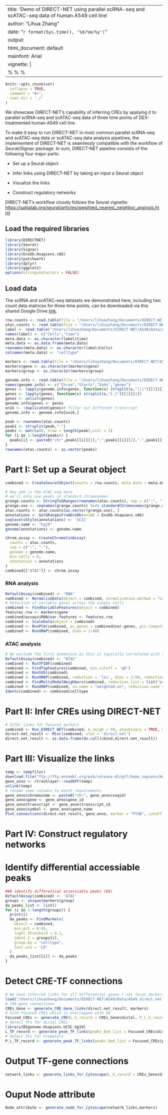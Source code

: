 
---
title: 'Demo of DIRECT-NET using parallel scRNA-seq and scATAC-seq data of human A549 cell line'
author: "Lihua Zhang"
date: "`r format(Sys.time(), '%d/%m/%y')`"
output:
  html_document: default
mainfont: Arial
vignette: |
  %\VignetteIndexEntry{Inferring CREs and reconstructing regulatory networks from single cell multi-omics data} %\VignetteEngine{knitr::rmarkdown} %\VignetteEncoding{UTF-8}
---

```r
knitr::opts_chunk$set(
  collapse = TRUE,
  comment = "#>",
  root.dir = './'
)
```

We showcase DIRECT-NET’s capability of inferring CREs by applying it to parallel scRNA-seq and scATAC-seq data of three time points of DEX-treatmented human A549 cell line. 

To make it easy to run DIRECT-NET in most common parallel scRNA-seq and scATAC-seq data or scATAC-seq data analysis pipelines, the implementent of DIRECT-NET is seamlessly compatible with the workflow of Seurat/Signac package. In sum, DIRECT-NET pipeline consists of the following four major parts:

* Set up a Seurat object

* Infer links using DIRECT-NET by taking an input a Seurat object

* Visualize the links

* Construct regulatory networks

DIRECT-NET's workflow closely follows the Seurat vignette: [https://satijalab.org/seurat/articles/weighted_nearest_neighbor_analysis.html](https://satijalab.org/seurat/articles/weighted_nearest_neighbor_analysis.html)

## Load the required libraries
```r
library(DIRECTNET)
library(Seurat)
library(Signac)
library(EnsDb.Hsapiens.v86)
library(patchwork)
library(dplyr)
library(ggplot2)
options(stringsAsFactors = FALSE)
```

## Load data
The scRNA and scATAC-seq datasets we demonstrated here, including two count data matrices for three time points, can be downloaded via this shared Google Drive [link](https://drive.google.com/drive/folders/13KyLEjJ6iOm6_HJYoP2zK_nv-juHLmdT?usp=sharing).

```r
rna.counts <- read.table(file = "/Users/lihuazhang/Documents/DIRECT-NET/A549/Data/A549_RNA_count.txt")
atac.counts <- read.table(file = "/Users/lihuazhang/Documents/DIRECT-NET/A549/Data/A549_ATAC_count.txt")
label <- read.table("/Users/lihuazhang/Documents/DIRECT-NET/A549/Data/A549_time.txt",sep = "\t")
names(label) <- c("Cells","time")
meta.data <- as.character(label$time)
meta.data <- as.data.frame(meta.data)
rownames(meta.data) <- as.character(label$Cells)
colnames(meta.data) <- "celltype"

markers <- read.table(file = "/Users/lihuazhang/Documents/DIRECT-NET/A549/Data/A549_DE_genes.txt",header = TRUE,sep = "\t") # identified by Wilcox rank test
markers$gene <- as.character(markers$gene)
markers$group <- as.character(markers$group)

genome.info <- read.table(file = "/Users/lihuazhang/Documents/DIRECT-NET/A549/Data/hg19.promoter.regions.txt")
names(genome.info) <- c("Chrom","Starts","Ends","genes")
genes <- lapply(genome.info$genes, function(x) strsplit(x,"[|]")[[1]][1])
genes <- lapply(genes, function(x) strsplit(x,"[.]")[[1]][1])
genes <- unlist(genes)
genome.info$genes <- genes
unik <- !duplicated(genes)# filter out different transcript
genome.info <- genome.info[unik,]

peak <- rownames(atac.counts)
peak1 <- strsplit(peak,"-")
peaks <- matrix(0, nrow = length(peak),ncol = 1)
for (i in 1:length(peaks)) {
  peaks[i] <- paste0("chr",peak1[[i]][1],":",peak1[[i]][2],"-",peak1[[i]][3])
}
rownames(atac.counts) <- as.vector(peaks)

```

# Part I: Set up a Seurat object
```r
combined <- CreateSeuratObject(counts = rna.counts, meta.data = meta.data) 

# Now add in the ATAC-seq data
# we'll only use peaks in standard chromosomes
grange.counts <- StringToGRanges(rownames(atac.counts), sep = c(":", "-"))
grange.use <- seqnames(grange.counts) %in% standardChromosomes(grange.counts)
atac.counts <- atac.counts[as.vector(grange.use), ]
annotations <- GetGRangesFromEnsDb(ensdb = EnsDb.Hsapiens.v86)
seqlevelsStyle(annotations) <- 'UCSC'
genome.name <- "hg19"
genome(annotations) <- genome.name

chrom_assay <- CreateChromatinAssay(
  counts = atac.counts,
  sep = c(":", "-"),
  genome = genome.name,
  min.cells = 0,
  annotation = annotations
)
combined[["ATAC"]] <- chrom_assay

```

###  RNA analysis
```r
DefaultAssay(combined) <- "RNA"
combined <- NormalizeData(object = combined, normalization.method = "LogNormalize", scale.factor = 10000)
# Detection of variable genes across the single cells
combined <- FindVariableFeatures(object = combined)
features.rna <- markers$gene
combined@assays$RNA@var.features <- features.rna
combined <- ScaleData(object = combined)
combined <- RunPCA(combined, pc.genes = combined@var.genes, pcs.compute = 40, do.print = FALSE)
combined <- RunUMAP(combined, dims = 1:40)

```

### ATAC analysis
```r
# We exclude the first dimension as this is typically correlated with sequencing depth
DefaultAssay(combined) <- "ATAC"
combined <- RunTFIDF(combined)
combined <- FindTopFeatures(combined, min.cutoff = 'q0')
combined <- RunSVD(combined)
combined <- RunUMAP(combined, reduction = 'lsi', dims = 2:50, reduction.name = "umap.atac", reduction.key = "atacUMAP_")
combined <- FindMultiModalNeighbors(combined, reduction.list = list("pca", "lsi"), dims.list = list(1:50, 2:50))
combined <- RunUMAP(combined, nn.name = "weighted.nn", reduction.name = "wnn.umap", reduction.key = "wnnUMAP_")
Idents(combined) <- combined$celltype

```

# Part II: Infer CREs using DIRECT-NET
```r
# Infer links for focused markers
combined <- Run_DIRECT_NET(combined, k_neigh = 50, atacbinary = TRUE, max_overlap=0.5, size_factor_normalize = TRUE, genome.info = genome.info, focus_markers = c("PYGB","NR3C1"))
direct.net_result <- Misc(combined, slot = 'direct.net')
direct.net_result <- as.data.frame(do.call(cbind,direct.net_result))

```

# Part III: Visualize the links
```r
temp <- tempfile()
download.file("ftp://ftp.ensembl.org/pub/release-65/gtf/homo_sapiens/Homo_sapiens.GRCh37.65.gtf.gz", temp)
gene_anno <- rtracklayer::readGFF(temp)
unlink(temp)
# rename some columns to match requirements
gene_anno$chromosome <- paste0("chr", gene_anno$seqid)
gene_anno$gene <- gene_anno$gene_id
gene_anno$transcript <- gene_anno$transcript_id
gene_anno$symbol <- gene_anno$gene_name
Plot_connections(direct.net_result, gene_anno, marker = "PYGB", cutoff = 0.5)
```

# Part IV: Construct regulatory networks
# Identify differential accessiable peaks
```r
### identify differential accessiable peaks (DA)
DefaultAssay(combined) <- 'ATAC'
groups <- unique(markers$group)
da_peaks_list <- list()
for (i in 1:length(groups)) {
  print(i)
  da_peaks <- FindMarkers(
    object = combined,
    min.pct = 0.05,
    logfc.threshold = 0.1,
    ident.1 = groups[i],
    group.by = "celltype",
    test.use = 'LR'
  )
  da_peaks_list[[i]] <- da_peaks
}
```
# Detect CRE-TF connections
```r
# We have inferred links for all differential genes ( set focus_markers to features.rna)
load("/Users/lihuazhang/Documents/DIRECT-NET/A549/Data/A549_direct.net.RData")
# CRE-gene connections
CREs_Gene <- generate_CRE_Gene_links(direct.net_result, markers)
# Find focused CREs which is overlapped with DA
Focused_CREs <- generate_CRE(L_G_record = CREs_Gene$distal, P_L_G_record = CREs_Gene$promoter, da_peaks_list)
# detect TFs for distal CREs
library(BSgenome.Hsapiens.UCSC.hg19)
L_TF_record <- generate_peak_TF_links(peaks_bed_list = Focused_CREs$distal, species="Homo sapiens", genome = BSgenome.Hsapiens.UCSC.hg19, markers)
# detect TFs for Promoters
P_L_TF_record <- generate_peak_TF_links(peaks_bed_list = Focused_CREs$promoter, species="Homo sapiens", genome = BSgenome.Hsapiens.UCSC.hg19, markers)

```

# Output TF-gene connections
```r
network_links <- generate_links_for_Cytoscape(L_G_record = CREs_Gene$distal, L_TF_record, P_L_G_record = CREs_Gene$promoter, P_L_TF_record,groups)
```

# Ouput Node attribute
```r
Node_attribute <- generate_node_for_Cytoscape(network_links,markers)
```
